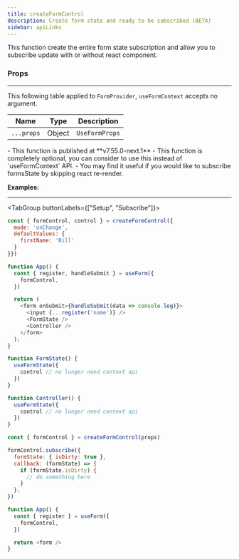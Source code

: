 ```yaml
---
title: createFormControl
description: Create form state and ready to be subscribed (BETA)
sidebar: apiLinks
---
```


This function create the entire form state subscription and allow you to subscribe update with or without react component.

### Props

---

This following table applied to `FormProvider`, `useFormContext` accepts no argument.

| Name       | Type                        | Description    |
| ---------- | --------------------------- | -------------- |
| `...props` | <TypeText>Object</TypeText> | `UseFormProps` |

<Admonition type="important" title="Notes">
  - This function is published at **v7.55.0-next.1** - This function is
  completely optional, you can consider to use this instead of `useFormContext`
  API. - You may find it useful if you would like to subscribe formsState by
  skipping react re-render.
</Admonition>

**Examples:**

---

<TabGroup buttonLabels={["Setup", "Subscribe"]}>

```javascript
const { formControl, control } = createFormControl({
  mode: 'onChange',
  defaultValues: {
    firstName: 'Bill'
  }
}})

function App() {
  const { register, handleSubmit } = useForm({
    formControl,
  })

  return (
    <form onSubmit={handleSubmit(data => console.log)}>
      <input {...register('name')} />
      <FormState />
      <Controller />
    </form>
  );
}

function FormState() {
  useFormState({
    control // no longer need context api
  })
}

function Controller() {
  useFormState({
    control // no longer need context api
  })
}
```

```javascript
const { formControl } = createFormControl(props)

formControl.subscribe({
  formState: { isDirty: true },
  callback: (formState) => {
    if (formState.isDirty) {
      // do something here
    }
  },
})

function App() {
  const { register } = useForm({
    formControl,
  })

  return <form />
}
```

</TabGroup>

